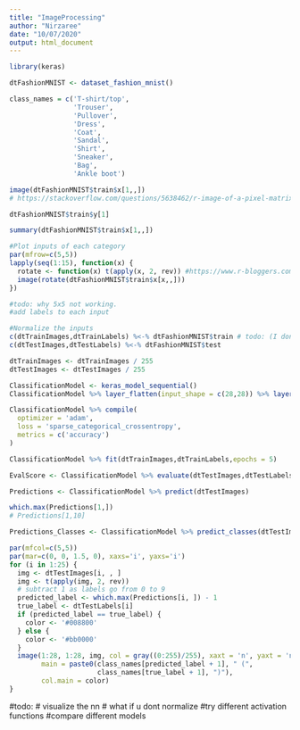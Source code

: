 ```yaml
---
title: "ImageProcessing"
author: "Nirzaree"
date: "10/07/2020"
output: html_document
---
```


```r
library(keras)
```

```r
dtFashionMNIST <- dataset_fashion_mnist()

class_names = c('T-shirt/top',
                'Trouser',
                'Pullover',
                'Dress',
                'Coat', 
                'Sandal',
                'Shirt',
                'Sneaker',
                'Bag',
                'Ankle boot')
```

```r

image(dtFashionMNIST$train$x[1,,])
# https://stackoverflow.com/questions/5638462/r-image-of-a-pixel-matrix

dtFashionMNIST$train$y[1]

summary(dtFashionMNIST$train$x[1,,])

#Plot inputs of each category 
par(mfrow=c(5,5)) 
lapply(seq(1:15), function(x) {
  rotate <- function(x) t(apply(x, 2, rev)) #https://www.r-bloggers.com/creating-an-image-of-a-matrix-in-r-using-image/
  image(rotate(dtFashionMNIST$train$x[x,,]))
})

#todo: why 5x5 not working.
#add labels to each input
```


```r

#Normalize the inputs
c(dtTrainImages,dtTrainLabels) %<-% dtFashionMNIST$train # todo: (I dont understand this operator very well.https://keras.rstudio.com/articles/tutorial_basic_classification.html)
c(dtTestImages,dtTestLabels) %<-% dtFashionMNIST$test

dtTrainImages <- dtTrainImages / 255
dtTestImages <- dtTestImages / 255

```

```r
ClassificationModel <- keras_model_sequential()
ClassificationModel %>% layer_flatten(input_shape = c(28,28)) %>% layer_dense(units = 128,activation = 'relu') %>% layer_dense(units = 10,activation = 'softmax')

ClassificationModel %>% compile(
  optimizer = 'adam',
  loss = 'sparse_categorical_crossentropy',
  metrics = c('accuracy')
)

ClassificationModel %>% fit(dtTrainImages,dtTrainLabels,epochs = 5)

```

```r
EvalScore <- ClassificationModel %>% evaluate(dtTestImages,dtTestLabels)

Predictions <- ClassificationModel %>% predict(dtTestImages)

which.max(Predictions[1,])
# Predictions[1,10]

Predictions_Classes <- ClassificationModel %>% predict_classes(dtTestImages) 

par(mfcol=c(5,5))
par(mar=c(0, 0, 1.5, 0), xaxs='i', yaxs='i')
for (i in 1:25) { 
  img <- dtTestImages[i, , ]
  img <- t(apply(img, 2, rev)) 
  # subtract 1 as labels go from 0 to 9
  predicted_label <- which.max(Predictions[i, ]) - 1
  true_label <- dtTestLabels[i]
  if (predicted_label == true_label) {
    color <- '#008800' 
  } else {
    color <- '#bb0000'
  }
  image(1:28, 1:28, img, col = gray((0:255)/255), xaxt = 'n', yaxt = 'n',
        main = paste0(class_names[predicted_label + 1], " (",
                      class_names[true_label + 1], ")"),
        col.main = color)
}
```

#todo: 
# visualize the nn
# what if u dont normalize
#try different activation functions
#compare different models

